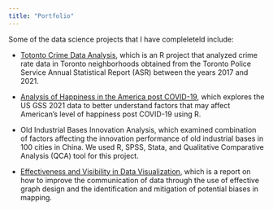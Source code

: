 ```yaml
---
title: "Portfolio"
---
```


Some of the data science projects that I have compleleteld include:

 - [Totonto Crime Data Analysis](https://github.com/MissyZhang/Crime_Data_by_Neighbourhood), which is an R project that analyzed crime rate data in Toronto neighborhoods obtained from the Toronto Police Service Annual Statistical Report (ASR) between the years 2017 and 2021.

 - [Analysis of Happiness in the America post COVID-19](https://github.com/julieenguyennn/An-Analysis-of-Happiness-in-the-America-post-COVID-19), which explores the US GSS 2021 data to better understand factors that may affect American's level of happiness post COVID-19 using R.
 
 - Old Industrial Bases Innovation Analysis, which examined combination of factors affecting the innovation performance of old industrial bases in 100 cities in China. We used R, SPSS, Stata, and Qualitative Comparative Analysis (QCA) tool for this project.
 
 - [Effectiveness and Visibility in Data Visualization](https://github.com/MissyZhang/Effectiveness-and-Visibility-in-Data-Visualization), which is a report on how to improve the communication of data through the use of effective graph design and the identification and mitigation of potential biases in mapping.

